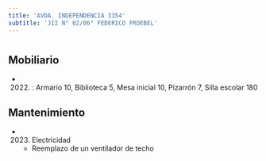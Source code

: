 ```yaml
---
title: 'AVDA. INDEPENDENCIA 3354'
subtitle: 'JII N° 02/06° FEDERICO FROEBEL'
---
```


#


## Mobiliario

*  (2022) : Armario 10, Biblioteca 5, Mesa inicial 10, Pizarrón 7, Silla escolar 180 





## Mantenimiento

*  (2023) Electricidad 
    + Reemplazo de un ventilador de techo



